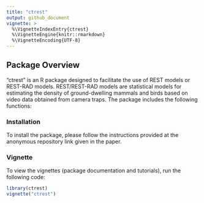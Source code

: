```yaml
---
title: "ctrest"
output: github_document
vignette: >
  %\VignetteIndexEntry{ctrest}
  %\VignetteEngine{knitr::rmarkdown}
  %\VignetteEncoding{UTF-8}
---
```


## Package Overview

"ctrest" is an R package designed to facilitate the use of REST models or REST-RAD models. REST/REST-RAD models are statistical models for estimating the density of ground-dwelling mammals and birds based on video data obtained from camera traps. The package includes the following functions:

### Installation

To install the package, please follow the instructions provided at the anonymous repository link given in the paper.

### Vignette

To view the vignettes (package documentation and tutorials), run the following code:

```r
library(ctrest)
vignette("ctrest")
```
